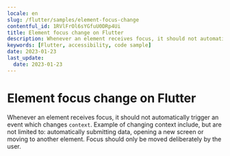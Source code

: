 ```yaml
---
locale: en
slug: /flutter/samples/element-focus-change
contentful_id: 1RVlFrOl6sYGfuU0DRp4Ui
title: Element focus change on Flutter
description: Whenever an element receives focus, it should not automatically trigger an event which changes context.
keywords: [Flutter, accessibility, code sample]
date: 2023-01-23
last_update:
  date: 2023-01-23
---
```


# Element focus change on Flutter

Whenever an element receives focus, it should not automatically trigger an event which changes `context`. Example of changing context include, but are not limited to: automatically submitting data, opening a new screen or moving to another element. Focus should only be moved deliberately by the user.

<CodeSample id="element-focus" framework="flutter" locale="en"/>
